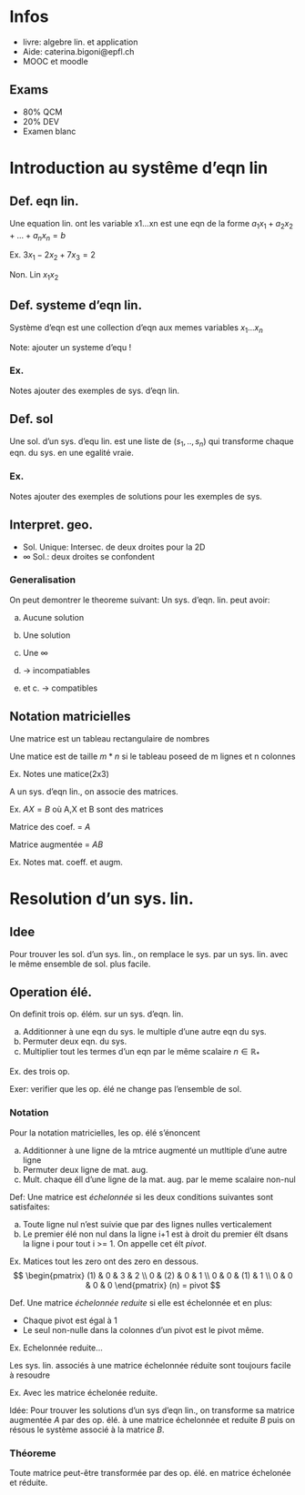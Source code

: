 # Infos

* livre: algebre lin. et application
* Aide: caterina.bigoni@epfl.ch
* MOOC et moodle


## Exams

* 80% QCM
* 20% DEV
* Examen blanc


# Introduction au systême d'eqn lin

## Def. eqn lin.

Une equation lin. ont les variable x1...xn est une eqn de la forme $a_1x_1+a_2x_2+...+a_nx_n = b$

Ex. $3x_1-2x_2+7x_3=2$

Non. Lin $x_1x_2$

## Def. systeme d'eqn lin.

Système d'eqn est une collection d'eqn aux memes variables $x_1...x_n$

Note: ajouter un systeme d'equ !

### Ex.

Notes ajouter des exemples de sys. d'eqn lin.


## Def. sol

Une sol. d'un sys. d'equ lin. est une liste de $(s_1,..,s_n)$ qui transforme chaque eqn. du sys. en une egalité vraie.

### Ex.

Notes ajouter des exemples de solutions pour les exemples de sys.

## Interpret. geo.

* Sol. Unique: Intersec. de deux droites pour la 2D
* $\infty$ Sol.: deux droites se confondent

### Generalisation

On peut demontrer le theoreme suivant: Un sys. d'eqn. lin. peut avoir:

a. Aucune solution
b. Une solution	
c. Une $\infty$

a. -> incompatiables
b. et c. -> compatibles

## Notation matricielles

Une matrice est un tableau rectangulaire de nombres

Une matice est de taille $m*n$ si le tableau poseed de m lignes et n colonnes

Ex.
Notes une matice(2x3)

A un sys. d'eqn lin., on associe des matrices.

Ex. $AX=B$ où A,X et B sont des matrices

Matrice des coef. = $A$

Matrice augmentée = $AB$

Ex. Notes mat. coeff. et augm.

# Resolution d'un sys. lin.

## Idee

Pour trouver les sol. d'un sys. lin., on remplace le sys. par un sys. lin. avec le même ensemble de sol. plus facile.

## Operation élé.

On definit trois op. élém. sur un sys. d'eqn. lin.

a. Additionner à une eqn du sys. le multiple d'une autre eqn du sys.
b. Permuter deux eqn. du sys.
c. Multiplier tout les termes d'un eqn par le même scalaire $n \in \mathbb{R}_*$

Ex. des trois op.

Exer: verifier que les op. élé ne change pas l'ensemble de sol.

### Notation

Pour la notation matricielles, les op. élé s'énoncent

a. Additionner à une ligne de la mtrice augmenté un mutltiple d'une autre ligne
b. Permuter deux ligne de mat. aug.
c. Mult. chaque éll d'une ligne de la mat. aug. par le meme scalaire non-nul

Def: Une matrice est _échelonnée_ si les deux conditions suivantes sont satisfaites:

(a) Toute ligne nul n'est suivie que par des lignes nulles verticalement
(b) Le premier élé non nul dans la ligne i+1 est à droit du premier élt dsans la ligne i pour tout i >= 1. On appelle cet élt _pivot_.

Ex. Matices tout les zero ont des zero en dessous.
$$
\begin{pmatrix}
(1) & 0 & 3 & 2 \\
0 & (2) & 0 & 1 \\
0 & 0 & (1) & 1 \\
0 & 0 & 0 & 0 
\end{pmatrix}
(n) =  pivot
$$

Def. Une matrice _échelonnée reduite_ si elle est échelonnée et en plus:

* Chaque pivot est égal à 1
* Le seul non-nulle dans la colonnes d'un pivot est le pivot même.


Ex. Echelonnée reduite...

Les sys. lin. associés à une matrice échelonnée réduite sont toujours facile à resoudre

Ex. Avec les matrice échelonée reduite.

Idée: Pour trouver les solutions d'un sys d'eqn lin., on transforme sa matrice augmentée $A$ par des op. élé. à une matrice échelonnée et reduite $B$ puis on résous le système associé à la matrice $B$.

### Théoreme

Toute matrice peut-être transformée par des op. élé. en matrice échelonée et réduite.


